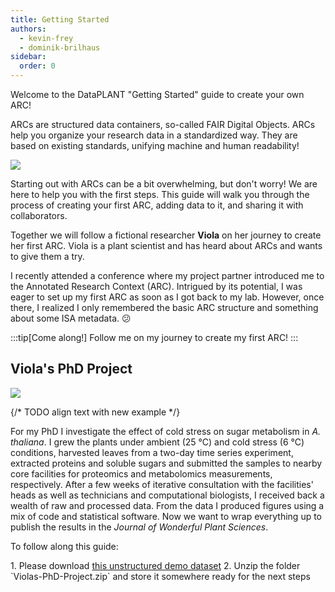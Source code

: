 ```yaml
---
title: Getting Started
authors:
  - kevin-frey
  - dominik-brilhaus
sidebar:
  order: 0
---
```



Welcome to the DataPLANT "Getting Started" guide to create your own ARC!

ARCs are structured data containers, so-called FAIR Digital Objects. ARCs help you organize your research data in a standardized way. They are based on existing standards, unifying machine and human readability!

![](@images/start-here/arc-bag.svg)

Starting out with ARCs can be a bit overwhelming, but don't worry! We are here to help you with the first steps. This guide will walk you through the process of creating your first ARC, adding data to it, and sharing it with collaborators.

Together we will follow a fictional researcher **Viola** on her journey to create her first ARC. Viola is a plant scientist and has heard about ARCs and wants to give them a try.

<ViolaSays>
I recently attended a conference where my project partner introduced me to the Annotated Research Context (ARC). Intrigued by its potential, I was eager to set up my first ARC as soon as I got back to my lab. However, once there, I realized I only remembered the basic ARC structure and something about some ISA metadata. 😕

:::tip[Come along!]
Follow me on my journey to create my first ARC!
:::

</ViolaSays>


## Viola's PhD Project

![](@images/start-here/arc-prototypic.svg)

<ViolaSays>

{/* TODO align text with new example */}

For my PhD I investigate the effect of cold stress on sugar metabolism in *A. thaliana*. I grew the plants under ambient (25 °C) and cold stress (6 °C) conditions, harvested leaves from a two-day time series experiment, extracted proteins and soluble sugars and submitted the samples to nearby core facilities for proteomics and metabolomics measurements, respectively. After a few weeks of iterative consultation with the facilities' heads as well as technicians and computational biologists, I received back a wealth of raw and processed data. From the data I produced figures using a mix of code and statistical software. Now we want to wrap everything up to publish the results in the *Journal of Wonderful Plant Sciences*.

</ViolaSays>


<Card title="Demo data" icon="setting">

To follow along this guide:

  <Steps>
  1. Please download <a href="/Violas-PhD-Project.zip">this unstructured demo dataset</a>
  2. Unzip the folder `Violas-PhD-Project.zip` and store it somewhere ready for the next steps
  </Steps>

</Card>





